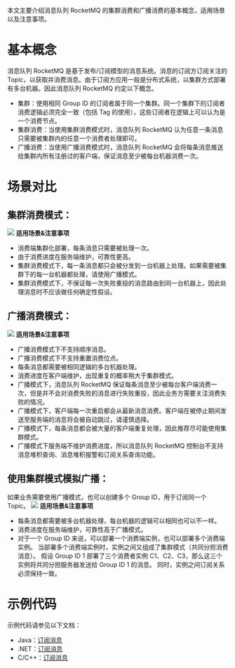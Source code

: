 本文主要介绍消息队列 RocketMQ 的集群消费和广播消费的基本概念，适用场景以及注意事项。
# 基本概念

消息队列 RocketMQ 是基于发布/订阅模型的消息系统。消息的订阅方订阅关注的 Topic，以获取并消费消息。由于订阅方应用一般是分布式系统，以集群方式部署有多台机器。因此消息队列 RocketMQ 约定以下概念。
- 集群：使用相同 Group ID 的订阅者属于同一个集群。同一个集群下的订阅者消费逻辑必须完全一致（包括 Tag 的使用），这些订阅者在逻辑上可以认为是一个消费节点。
- 集群消费：当使用集群消费模式时，消息队列 RocketMQ 认为任意一条消息只需要被集群内的任意一个消费者处理即可。
- 广播消费：当使用广播消费模式时，消息队列 RocketMQ 会将每条消息推送给集群内所有注册过的客户端，保证消息至少被每台机器消费一次。

# 场景对比

## 集群消费模式：
![](https://dn-odum9helk.qbox.me/Fp1uHXuC9c0e3sNTkR8uf9kARtXF)
**适用场景&注意事项**
- 消费端集群化部署，每条消息只需要被处理一次。
- 由于消费进度在服务端维护，可靠性更高。
- 集群消费模式下，每一条消息都只会被分发到一台机器上处理。如果需要被集群下的每一台机器都处理，请使用广播模式。
- 集群消费模式下，不保证每一次失败重投的消息路由到同一台机器上，因此处理消息时不应该做任何确定性假设。

## 广播消费模式：
![](https://dn-odum9helk.qbox.me/FkoIClyIO7ZgxbpEIzYfPcT5_8CB)
**适用场景&注意事项**
- 广播消费模式下不支持顺序消息。
- 广播消费模式下不支持重置消费位点。
- 每条消息都需要被相同逻辑的多台机器处理。
- 消费进度在客户端维护，出现重复的概率稍大于集群模式。
- 广播模式下，消息队列 RocketMQ 保证每条消息至少被每台客户端消费一次，但是并不会对消费失败的消息进行失败重投，因此业务方需要关注消费失败的情况。
- 广播模式下，客户端每一次重启都会从最新消息消费。客户端在被停止期间发送至服务端的消息将会被自动跳过，请谨慎选择。
- 广播模式下，每条消息都会被大量的客户端重复处理，因此推荐尽可能使用集群模式。
- 广播模式下服务端不维护消费进度，所以消息队列 RocketMQ 控制台不支持消息堆积查询、消息堆积报警和订阅关系查询功能。

## 使用集群模式模拟广播：
如果业务需要使用广播模式，也可以创建多个 Group ID，用于订阅同一个 Topic。
![](https://dn-odum9helk.qbox.me/FiywI-VJEWkv1tBlMtAmCEx51C6i)
**适用场景&注意事项**
- 每条消息都需要被多台机器处理，每台机器的逻辑可以相同也可以不一样。
- 消费进度在服务端维护，可靠性高于广播模式。
- 对于一个 Group ID 来说，可以部署一个消费端实例，也可以部署多个消费端实例。 当部署多个消费端实例时，实例之间又组成了集群模式（共同分担消费消息）。 假设 Group ID 1 部署了三个消费者实例 C1、C2、C3，那么这三个实例将共同分担服务器发送给 Group ID 1 的消息。 同时，实例之间订阅关系必须保持一致。

# 示例代码
示例代码请参见以下文档：
- Java：[订阅消息](https://developer.qiniu.io/qvm/manual/6142/subscribe-to-news)
- .NET：[订阅消息](https://developer.qiniu.io/qvm/manual/6145/RocketMQ-C-subscribe-to-news)
- C/C++：[订阅消息](https://developer.qiniu.io/qvm/manual/6149/NET-subscribe-to-news)
